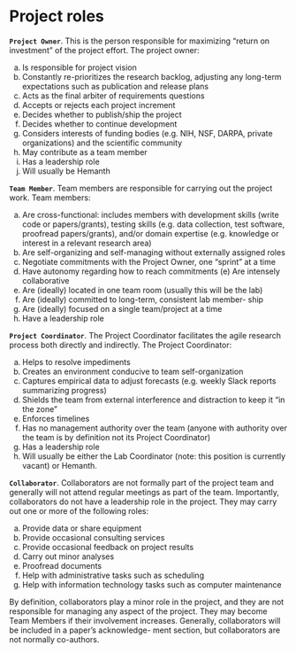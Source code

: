 # Project roles {.unnumbered}

**`Project Owner`**. This is the person responsible for maximizing “return on investment” of the project effort. The project owner:

(a) Is responsible for project vision
(b) Constantly re-prioritizes the research backlog, adjusting any long-term expectations such as publication and release plans
(c) Acts as the final arbiter of requirements questions
(d) Accepts or rejects each project increment
(e) Decides whether to publish/ship the project
(f) Decides whether to continue development
(g) Considers interests of funding bodies (e.g. NIH, NSF, DARPA, private organizations) and the scientific community
(h) May contribute as a team member
(i) Has a leadership role
(j) Will usually be Hemanth

**`Team Member`**. Team members are responsible for carrying out the project work. Team members:

(a) Are cross-functional: includes members with development skills (write code or papers/grants), testing skills (e.g. data collection, test software, proofread papers/grants), and/or domain expertise (e.g. knowledge or interest in a relevant research area)
(b) Are self-organizing and self-managing without externally assigned roles
(c) Negotiate commitments with the Project Owner, one “sprint” at a time
(d) Have autonomy regarding how to reach commitments (e) Are intensely collaborative
(f) Are (ideally) located in one team room (usually this will be the lab)
(g) Are (ideally) committed to long-term, consistent lab member- ship
(h) Are (ideally) focused on a single team/project at a time
(i) Have a leadership role

**`Project Coordinator`**. The Project Coordinator facilitates the agile research process both directly and indirectly. The Project Coordinator:

(a) Helps to resolve impediments
(b) Creates an environment conducive to team self-organization
(c) Captures empirical data to adjust forecasts (e.g. weekly Slack reports summarizing progress)
(d) Shields the team from external interference and distraction to keep it “in the zone”
(e) Enforces timelines
(f) Has no management authority over the team (anyone with authority over the team is by definition not its Project Coordinator)
(g) Has a leadership role
(h) Will usually be either the Lab Coordinator (note: this position is currently vacant) or Hemanth.

**`Collaborator`**. Collaborators are not formally part of the project team and generally will not attend regular meetings as part of the team. Importantly, collaborators do not have a leadership role in the project. They may carry out one or more of the following roles:

(a) Provide data or share equipment
(b) Provide occasional consulting services
(c) Provide occasional feedback on project results
(d) Carry out minor analyses
(e) Proofread documents
(f) Help with administrative tasks such as scheduling
(g) Help with information technology tasks such as computer maintenance

By definition, collaborators play a minor role in the project, and they are not responsible for managing any aspect of the project. They may become Team Members if their involvement increases. Generally, collaborators will be included in a paper’s acknowledge- ment section, but collaborators are not normally co-authors.